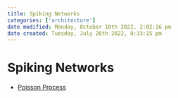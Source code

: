 ```yaml
---
title: Spiking Networks
categories: ['architecture']
date modified: Monday, October 10th 2022, 2:02:16 pm
date created: Tuesday, July 26th 2022, 8:33:15 pm
---
```


# Spiking Networks
- [Poisson Process](Poisson%20Process.qmd)



